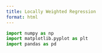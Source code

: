 ```yaml
---
title: Locally Weighted Regression
format: html
---
```


```python
import numpy as np
import matplotlib.pyplot as plt
import pandas as pd
```


